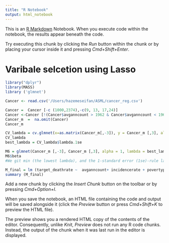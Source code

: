 ```yaml
---
title: "R Notebook"
output: html_notebook
---
```


This is an [R Markdown](http://rmarkdown.rstudio.com) Notebook. When you execute code within the notebook, the results appear beneath the code. 

Try executing this chunk by clicking the *Run* button within the chunk or by placing your cursor inside it and pressing *Cmd+Shift+Enter*. 


# Varibale selcetion using Lasso


```r

library("dplyr")
library(MASS)
library ('glmnet')

```


```r
Cancer <- read.csv('/Users/hazemeseifan/ASML/cancer_reg.csv')

Cancer =  Cancer [-c (1000,2374),-c(9, 13, 17,24)]
Cancer <-Cancer [!(Cancer$avganncount > 1962 & Cancer$avganncount < 1963),]
Cancer_m  =  na.omit(Cancer)
Cancer_m

```




```r


CV_lambda = cv.glmnet(x=as.matrix(Cancer_m[,-3]), y = Cancer_m [,3], alpha= 1)
CV_lambda
best_lambda = CV_lambda$lambda.1se

M6 = glmnet(Cancer_m [,-3], Cancer_m [,3], alpha = 1, lambda = best_lambda)
M6$beta
#We git min (the lowest lambda), and the 1-standard error (1se)-rule lambda.  Nonezero is the number of non-zero coifficients
```



```r


M_final = lm (target_deathrate ~  avganncount+ incidencerate + povertypercent+ medianagemale+ medianagefemale + percentmarried+ pctnohs18_24+ pcths18_24 + pcths25_over + pctbachdeg25_over  + pctemployed16_over + pctunemployed16_over+ pctprivatecoverage + pctempprivcoverage+ pctpubliccoveragealone  + pctwhite + pctblack + pctotherrace + pctmarriedhouseholds + birthrate, data= Cancer_m)
summary (M_final)
```











Add a new chunk by clicking the *Insert Chunk* button on the toolbar or by pressing *Cmd+Option+I*.

When you save the notebook, an HTML file containing the code and output will be saved alongside it (click the *Preview* button or press *Cmd+Shift+K* to preview the HTML file). 

The preview shows you a rendered HTML copy of the contents of the editor. Consequently, unlike *Knit*, *Preview* does not run any R code chunks. Instead, the output of the chunk when it was last run in the editor is displayed.

